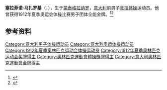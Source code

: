 {{NoteTA|G1=Sports}}
'''塞拉菲诺·马扎罗基'''（{{lang-it|Serafino Mazzarocchi}}，{{bd|1890年|2月2日|1961年|4月21日}}），生于[[蒙泰格拉纳罗|蒙泰格拉纳罗]]，[[意大利|意大利]]前男子[[竞技体操|竞技体操]]运动员。他曾获得1912年夏季奥运会体操比赛男子团体全能金牌。<ref>{{Cite web|title=Serafino MAZZAROCCHI|url=https://www.olympic.org/serafino-mazzarocchi|accessdate=2021-03-21|work=International Olympic Committee|archive-date=2017-12-10|archive-url=https://web.archive.org/web/20171210021347/https://www.olympic.org/serafino-mazzarocchi}}</ref><ref name="SportsRef">{{cite Sports-Reference |url=https://www.sports-reference.com/olympics/athletes/ma/serafino-mazzarocchi-1.html |archive-url=https://web.archive.org/web/20200417100310/https://www.sports-reference.com/olympics/athletes/ma/serafino-mazzarocchi-1.html |archive-date=2020-04-17 |name=Serafino Mazzarochi |accessdate=2019-07-15}}</ref>

== 参考资料 ==
{{reflist}}

{{奥林匹克运动会体操比赛男子团体全能冠军|1912}}

{{Authority control}}
{{DEFAULTSORT:Mazzarocchi, Serafino}}
[[Category:意大利男子体操运动员|Category:意大利男子体操运动员]]
[[Category:意大利奥运体操运动员|Category:意大利奥运体操运动员]]
[[Category:1912年夏季奥林匹克运动会体操运动员|Category:1912年夏季奥林匹克运动会体操运动员]]
[[Category:1912年夏季奥林匹克运动会奖牌得主|Category:1912年夏季奥林匹克运动会奖牌得主]]
[[Category:奧林匹克運動會體操獎牌得主|Category:奧林匹克運動會體操獎牌得主]]
[[Category:意大利奧林匹克運動會金牌得主|Category:意大利奧林匹克運動會金牌得主]]